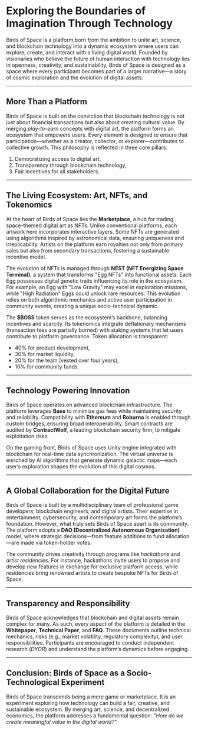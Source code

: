 # Exploring the Boundaries of Imagination Through Technology

Birds of Space is a platform born from the ambition to unite art, science, and blockchain technology into a dynamic ecosystem where users can explore, create, and interact with a living digital world. Founded by visionaries who believe the future of human interaction with technology lies in openness, creativity, and sustainability, Birds of Space is designed as a space where every participant becomes part of a larger narrative—a story of cosmic exploration and the evolution of digital assets.  

---

## More Than a Platform

Birds of Space is built on the conviction that blockchain technology is not just about financial transactions but also about creating cultural value. By merging *play-to-earn* concepts with digital art, the platform forms an ecosystem that empowers users. Every element is designed to ensure that participation—whether as a creator, collector, or explorer—contributes to collective growth. This philosophy is reflected in three core pillars:  
1. Democratizing access to digital art,  
2. Transparency through blockchain technology,  
3. Fair incentives for all stakeholders.  

---

## The Living Ecosystem: Art, NFTs, and Tokenomics 

At the heart of Birds of Space lies the **Marketplace**, a hub for trading space-themed digital art as NFTs. Unlike conventional platforms, each artwork here incorporates interactive layers. Some NFTs are generated using algorithms inspired by astronomical data, ensuring uniqueness and irreplicability. Artists on the platform earn royalties not only from primary sales but also from secondary transactions, fostering a sustainable incentive model.  

The evolution of NFTs is managed through **NEST (NFT Energizing Space Terminal)**, a system that transforms "Egg NFTs" into functional assets. Each Egg possesses digital genetic traits influencing its role in the ecosystem. For example, an Egg with "Low Gravity" may excel in exploration missions, while "High Radiation" Eggs could unlock rare resources. This evolution relies on both algorithmic mechanics and active user participation in community events, creating a unique socio-technical dynamic.  

The **$BOSS** token serves as the ecosystem’s backbone, balancing incentives and scarcity. Its tokenomics integrate deflationary mechanisms (transaction fees are partially burned) with staking systems that let users contribute to platform governance. Token allocation is transparent:  
- 40% for product development,  
- 30% for market liquidity,  
- 20% for the team (vested over four years),  
- 10% for community funds.  

---

## Technology Powering Innovation

Birds of Space operates on advanced blockchain infrastructure. The platform leverages **Base** to minimize gas fees while maintaining security and reliability. Compatibility with **Ethereum** and **Roburna** is enabled through custom bridges, ensuring broad interoperability. Smart contracts are audited by **ContractWolf**, a leading blockchain security firm, to mitigate exploitation risks.  

On the gaming front, Birds of Space uses Unity engine integrated with blockchain for real-time data synchronization. The virtual universe is enriched by AI algorithms that generate dynamic galactic maps—each user’s exploration shapes the evolution of this digital cosmos.  

---

## A Global Collaboration for the Digital Future

Birds of Space is built by a multidisciplinary team of professional game developers, blockchain engineers, and digital artists. Their expertise in entertainment, cybersecurity, and contemporary art forms the platform’s foundation. However, what truly sets Birds of Space apart is its community. The platform adopts a **DAO (Decentralized Autonomous Organization)** model, where strategic decisions—from feature additions to fund allocation—are made via token-holder votes.  

The community drives creativity through programs like *hackathons* and *artist residencies*. For instance, hackathons invite users to propose and develop new features in exchange for exclusive platform access, while residencies bring renowned artists to create bespoke NFTs for Birds of Space.  

---

## Transparency and Responsibility 

Birds of Space acknowledges that blockchain and digital assets remain complex for many. As such, every aspect of the platform is detailed in the **Whitepaper**, **Technical Paper**, and **FAQ**. These documents outline technical mechanics, risks (e.g., market volatility, regulatory complexity), and user responsibilities. Participants are encouraged to conduct independent research (*DYOR*) and understand the platform’s dynamics before engaging.  

---

## Conclusion: Birds of Space as a Socio-Technological Experiment 

Birds of Space transcends being a mere game or marketplace. It is an experiment exploring how technology can build a fair, creative, and sustainable ecosystem. By merging art, science, and decentralized economics, the platform addresses a fundamental question: *"How do we create meaningful value in the digital world?"*  
